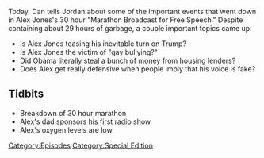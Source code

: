 {{DEFAULTSORT:
    #_EPISODE_0038:30 Hour Marathon Coverage
}}{{Episode
    | title           = 30 Hour Marathon Coverage
    | caption         = [https://knowledgefight.libsyn.com/knowledge-fight-30-hour-marathon-coverage Listen to this episode on Libsyn]
    | episodeNumber   = 38
    | length          = 03:26:18
    | airDate         = May 9, 2017
    | episodeType     = [[:Category:Special Edition|Special Edition]]
    | oocDrop         = Get the Paul Joseph Watson shirt, I think it's great for women
    | previousEpisode = [[37: May 1, 2017]]
    | nextEpisode     = [[39: Jack Posobiec...Ya Busted]]
}}

{{Stub}}

Today, Dan tells Jordan about some of the important events that went down in Alex Jones's 30 hour "Marathon Broadcast for Free Speech." Despite containing about 29 hours of garbage, a couple important topics came up:

*Is Alex Jones teasing his inevitable turn on Trump?
*Is Alex Jones the victim of "gay bullying?"
*Did Obama literally steal a bunch of money from housing lenders?
*Does Alex get really defensive when people imply that his voice is fake?

==Tidbits==

*Breakdown of 30 hour marathon
*Alex's dad sponsors his first radio show
*Alex's oxygen levels are low

[[Category:Episodes]]
[[Category:Special Edition]]
